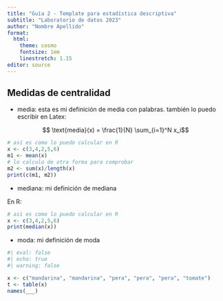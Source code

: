```yaml
---
title: "Guía 2 - Template para estadística descriptiva"
subtitle: "Laboratorio de datos 2023"
author: "Nombre Apellido"
format:
  html: 
    theme: cosmo
    fontsize: 1em
    linestretch: 1.15
editor: source
---
```


## Medidas de centralidad

- media: esta es mi definición de media con palabras. también lo puedo escribir en Latex:

$$ \text{media}(x) = \frac{1}{N} \sum_{i=1}^N  x_i$$

```r
# así es como lo puedo calcular en R
x <- c(3,4,2,5,6)
m1 <- mean(x)
# lo calculo de otra forma para comprobar
m2 <- sum(x)/length(x)
print(c(m1, m2))
```


- mediana: mi definición de mediana

En R:

```r
# así es como lo puedo calcular en R
x <- c(3,4,2,5,6)
print(median(x))
```

- moda: mi definición de moda
```r
#| eval: false
#| echo: true
#| warning: false

x <- c("mandarina", "mandarina", "pera", "pera", "pera", "tomate")
t <- table(x)
names(___) 
```



